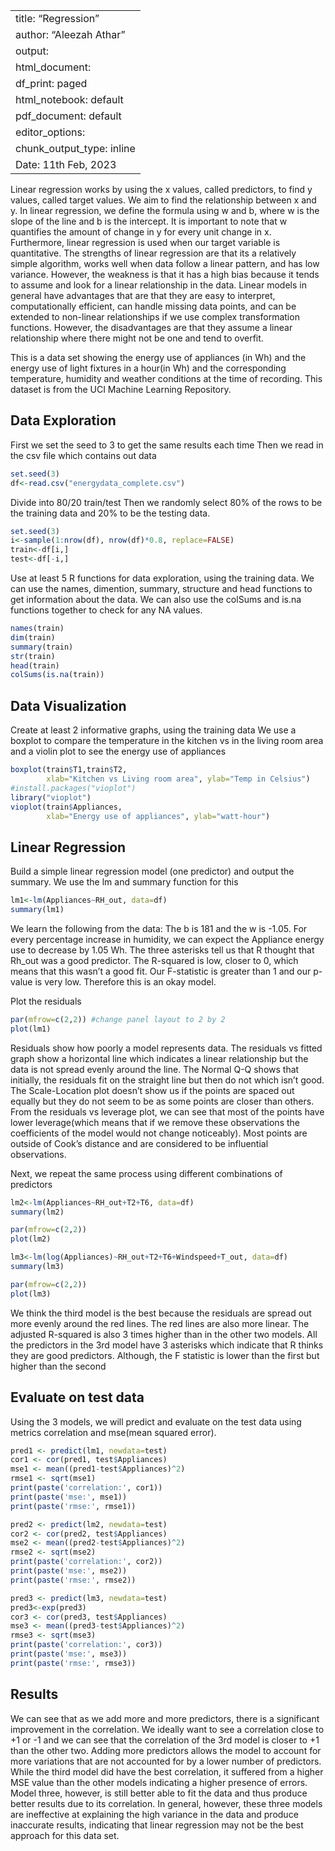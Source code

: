 
---
title: "Regression"
author: "Aleezah Athar"
output:
  html_document:
    df_print: paged
  html_notebook: default
  pdf_document: default
editor_options:
  chunk_output_type: inline
Date: 11th Feb, 2023
---


Linear regression works by using the x values, called predictors, to find y values, called target values. We aim to find the relationship between x and y. In linear regression, we define the formula using w and b, where w is the slope of the line and b is the intercept. It is important to note that w quantifies the amount of change in y for every unit change in x. Furthermore, linear regression is used when our target variable is quantitative. The strengths of linear regression are that its a relatively simple algorithm, works well when data follow a linear pattern, and has low variance. However, the weakness is that it has a high bias because it tends to assume and look for a linear relationship in the data. Linear models in general have advantages that are that they are easy to interpret, computationally efficient, can handle missing data points, and can be extended to non-linear relationships if we use complex transformation functions. However, the disadvantages are that they assume a linear relationship where there might not be one and tend to overfit.  

This is a data set showing the energy use of appliances (in Wh) and the energy use of light fixtures in a hour(in Wh) and the corresponding temperature, humidity and weather conditions at the time of recording. This dataset is from the UCI Machine Learning Repository.

## Data Exploration

First we set the seed to 3 to get the same results each time 
Then we read in the csv file which contains out data
```r
set.seed(3)
df<-read.csv("energydata_complete.csv")
```

Divide into 80/20 train/test
Then we randomly select 80% of the rows to be the training data and 20% to be the testing data. 
```r
set.seed(3)
i<-sample(1:nrow(df), nrow(df)*0.8, replace=FALSE)
train<-df[i,]
test<-df[-i,]
```

Use at least 5 R functions for data exploration, using the training data. 
We can use the names, dimention, summary, structure and head functions to get information about the data. We can also use the colSums and is.na functions together to check for any NA values. 
```r
names(train)
dim(train)
summary(train)
str(train)
head(train)
colSums(is.na(train))
```
## Data Visualization 

Create at least 2 informative graphs, using the training data
We use a boxplot to compare the temperature in the kitchen vs in the living room area and a violin plot to see the energy use of appliances 
```r
boxplot(train$T1,train$T2, 
        xlab="Kitchen vs Living room area", ylab="Temp in Celsius")
#install.packages("vioplot")
library("vioplot")
vioplot(train$Appliances,
        xlab="Energy use of appliances", ylab="watt-hour")
```
## Linear Regression

Build a simple linear regression model (one predictor) and output the summary.
We use the lm and summary function for this
```r
lm1<-lm(Appliances~RH_out, data=df)
summary(lm1)
```
We learn the following from the data: The b is 181 and the w is -1.05. For every percentage increase in humidity, we can expect the Appliance energy use to decrease by 1.05 Wh. The three asterisks tell us that R thought that Rh_out was a good predictor. The R-squared is low, closer to 0, which means that this wasn't a good fit. Our F-statistic is greater than 1 and our p-value is very low. Therefore this is an okay model. 


Plot the residuals
```r
par(mfrow=c(2,2)) #change panel layout to 2 by 2
plot(lm1) 
```

Residuals show how poorly a model represents data. The residuals vs fitted graph show a horizontal line which indicates a linear relationship but the data is not spread evenly around the line. The Normal Q-Q shows that initially, the residuals fit on the straight line but then do not which isn't good. The Scale-Location plot doesn't show us if the points are spaced out equally but they do not seem to be as some points are closer than others. From the residuals vs leverage plot, we can see that most of the points have lower leverage(which means that if we remove these observations the coefficients of the model would not change noticeably). Most points are outside of Cook's distance and are considered to be influential observations. 

Next, we repeat the same process using different combinations of predictors
```r
lm2<-lm(Appliances~RH_out+T2+T6, data=df)
summary(lm2)
```
```r
par(mfrow=c(2,2))
plot(lm2)
```

```r
lm3<-lm(log(Appliances)~RH_out+T2+T6+Windspeed+T_out, data=df)
summary(lm3)
```
```r
par(mfrow=c(2,2))
plot(lm3)
```
We think the third model is the best because the residuals are spread out more evenly around the red lines. The red lines are also more linear. The adjusted R-squared is also 3 times higher than in the other two models. All the predictors in the 3rd model have 3 asterisks which indicate that R thinks they are good predictors. Although, the F statistic is lower than the first but higher than the second 

## Evaluate on test data 

Using the 3 models, we will predict and evaluate on the test data using metrics correlation and mse(mean squared error). 
```r
pred1 <- predict(lm1, newdata=test)
cor1 <- cor(pred1, test$Appliances)
mse1 <- mean((pred1-test$Appliances)^2) 
rmse1 <- sqrt(mse1)
print(paste('correlation:', cor1))
print(paste('mse:', mse1))
print(paste('rmse:', rmse1))
```

```r
pred2 <- predict(lm2, newdata=test)
cor2 <- cor(pred2, test$Appliances)
mse2 <- mean((pred2-test$Appliances)^2) 
rmse2 <- sqrt(mse2)
print(paste('correlation:', cor2))
print(paste('mse:', mse2))
print(paste('rmse:', rmse2))
```

```r
pred3 <- predict(lm3, newdata=test)
pred3<-exp(pred3)
cor3 <- cor(pred3, test$Appliances)
mse3 <- mean((pred3-test$Appliances)^2) 
rmse3 <- sqrt(mse3)
print(paste('correlation:', cor3))
print(paste('mse:', mse3))
print(paste('rmse:', rmse3))
```

## Results 

We can see that as we add more and more predictors, there is a significant improvement in the correlation. We ideally want to see a correlation close to +1 or -1 and we can see that the correlation of the 3rd model is closer to +1 than the other two. Adding more predictors allows the model to account for more variations that are not accounted for by a lower number of predictors. While the third model did have the best correlation, it suffered from a higher MSE value than the other models indicating a higher presence of errors. Model three, however, is still better able to fit the data and thus produce better results due to its correlation. In general, however, these three models are ineffective at explaining the high variance in the data and produce inaccurate results, indicating that linear regression may not be the best approach for this data set.